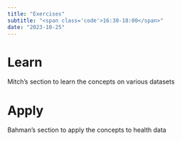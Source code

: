 ```yaml
---
title: "Exercises"
subtitle: "<span class='code'>16:30-18:00</span>"
date: "2023-10-25"
---
```


# Learn

Mitch's section to learn the concepts on various datasets

# Apply

Bahman's section to apply the concepts to health data
